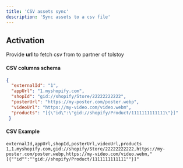 ```yaml
---
title: 'CSV assets sync'
description: 'Sync assets to a csv file'
---
```


## Activation

Provide **url** to fetch csv from to partner of tolstoy

#### CSV columns schema

```json
{
  "externalId": "1",
  "appUrl": "1.myshopify.com",
  "shopId": "gid://shopify/Store/22222222222",
  "posterUrl": "https://my-poster.com/poster.webp",
  "videoUrl": "https://my-video.com/video.webm",
  "products": "[{\"id\":\"gid://shopify/Product/1111111111111\"}]"
 }
```

#### CSV Example

```csv
externalId,appUrl,shopId,posterUrl,videoUrl,products
1,1.myshopify.com,gid://shopify/Store/22222222222,https://my-poster.com/poster.webp,https://my-video.com/video.webm,"[{""id"":""gid://shopify/Product/1111111111111""}]"
```